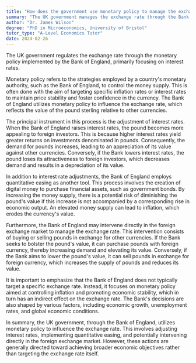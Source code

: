 ```yaml
---
title: "How does the government use monetary policy to manage the exchange rate in the UK?"
summary: "The UK government manages the exchange rate through the Bank of England's implementation of monetary policy, primarily via interest rates."
author: "Dr. James Wilson"
degree: "PhD in Microeconomics, University of Bristol"
tutor_type: "A-Level Economics Tutor"
date: 2024-02-26
---
```


The UK government regulates the exchange rate through the monetary policy implemented by the Bank of England, primarily focusing on interest rates.

Monetary policy refers to the strategies employed by a country's monetary authority, such as the Bank of England, to control the money supply. This is often done with the aim of targeting specific inflation rates or interest rates to maintain price stability and foster confidence in the currency. The Bank of England utilizes monetary policy to influence the exchange rate, which reflects the value of the pound sterling relative to other currencies.

The principal instrument in this process is the adjustment of interest rates. When the Bank of England raises interest rates, the pound becomes more appealing to foreign investors. This is because higher interest rates yield greater returns on investments denominated in pounds. Consequently, the demand for pounds increases, leading to an appreciation of its value against other currencies. Conversely, if the Bank lowers interest rates, the pound loses its attractiveness to foreign investors, which decreases demand and results in a depreciation of its value.

In addition to interest rate adjustments, the Bank of England employs quantitative easing as another tool. This process involves the creation of digital money to purchase financial assets, such as government bonds. By increasing the money supply, there is a potential risk of diminishing the pound's value if this increase is not accompanied by a corresponding rise in economic output. An elevated money supply can lead to inflation, which erodes the currency's value.

Furthermore, the Bank of England may intervene directly in the foreign exchange market to manage the exchange rate. This intervention consists of buying or selling pounds in exchange for other currencies. If the Bank seeks to bolster the pound's value, it can purchase pounds with foreign currency, thereby increasing demand and elevating its value. Conversely, if the Bank aims to lower the pound's value, it can sell pounds in exchange for foreign currency, which increases the supply of pounds and reduces its value.

It is important to emphasize that the Bank of England does not typically target a specific exchange rate. Instead, it focuses on monetary policy aimed at controlling inflation and promoting economic stability, which in turn has an indirect effect on the exchange rate. The Bank's decisions are also shaped by various factors, including economic growth, unemployment rates, and global economic conditions.

In summary, the UK government, through the Bank of England, utilizes monetary policy to influence the exchange rate. This involves adjusting interest rates, implementing quantitative easing, and potentially intervening directly in the foreign exchange market. However, these actions are generally directed toward achieving broader economic objectives rather than targeting the exchange rate itself.
    